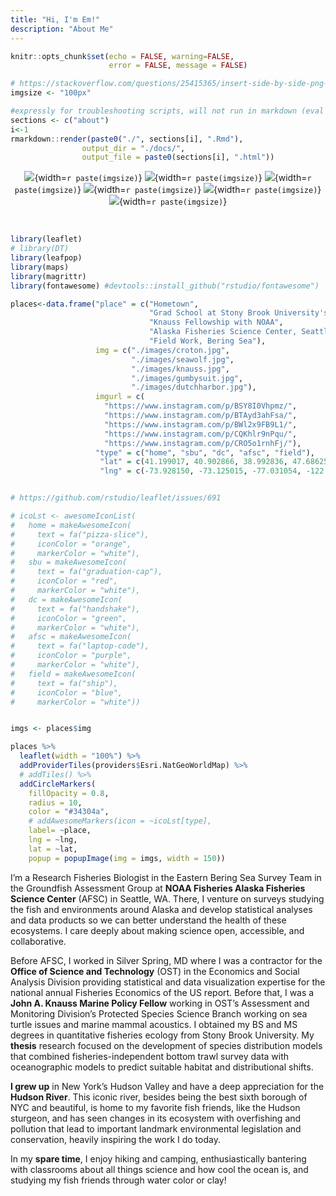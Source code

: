 ```yaml
---
title: "Hi, I'm Em!"
description: "About Me"
---
```


```r
knitr::opts_chunk$set(echo = FALSE, warning=FALSE, 
                      error = FALSE, message = FALSE)

# https://stackoverflow.com/questions/25415365/insert-side-by-side-png-images-using-knitr
imgsize <- "100px"
```

```r
#expressly for troubleshooting scripts, will not run in markdown (eval = FALSE)
sections <- c("about")
i<-1
rmarkdown::render(paste0("./", sections[i], ".Rmd"),
                output_dir = "./docs/",
                output_file = paste0(sections[i], ".html"))
```

<center>

![](images/diving.jpg){width=`r paste(imgsize)`} ![](images/greatsouthbay.jpg){width=`r paste(imgsize)`} ![](images/gumbysuit.jpg){width=`r paste(imgsize)`} ![](images/blackseabass.jpg){width=`r paste(imgsize)`}   ![](images/boattime.jpg){width=`r paste(imgsize)`} ![](images/commercialboat.jpg){width=`r paste(imgsize)`}

</center>



<br>


<div class = "row">
<div class = "col-md-5">

```r

library(leaflet)
# library(DT)
library(leafpop)
library(maps)
library(magrittr)
library(fontawesome) #devtools::install_github("rstudio/fontawesome")

places<-data.frame("place" = c("Hometown", 
                               "Grad School at Stony Brook University's School of Marine and Atmospheric Sciences", 
                               "Knauss Fellowship with NOAA", 
                               "Alaska Fisheries Science Center, Seattle", 
                               "Field Work, Bering Sea"),
                   img = c("./images/croton.jpg", 
                           "./images/seawolf.jpg", 
                           "./images/knauss.jpg",
                           "./images/gumbysuit.jpg", 
                           "./images/dutchharbor.jpg"), 
                   imgurl = c(
                     "https://www.instagram.com/p/BSY8I0Vhpmz/",
                     "https://www.instagram.com/p/BTAyd3ahFsa/", 
                     "https://www.instagram.com/p/BWl2x9FB9L1/", 
                     "https://www.instagram.com/p/CQKhlr9nPqu/", 
                     "https://www.instagram.com/p/CRO5o1rnhFj/"), 
                   "type" = c("home", "sbu", "dc", "afsc", "field"), 
                    "lat" = c(41.199017, 40.902866, 38.992836, 47.686254, 62.299624), 
                    "lng" = c(-73.928150, -73.125015, -77.031054, -122.253657, -171.262273))


# https://github.com/rstudio/leaflet/issues/691

# icoLst <- awesomeIconList(
#   home = makeAwesomeIcon(
#     text = fa("pizza-slice"), 
#     iconColor = "orange", 
#     markerColor = "white"),
#   sbu = makeAwesomeIcon(
#     text = fa("graduation-cap"), 
#     iconColor = "red", 
#     markerColor = "white"),
#   dc = makeAwesomeIcon(
#     text = fa("handshake"), 
#     iconColor = "green", 
#     markerColor = "white"),
#   afsc = makeAwesomeIcon(
#     text = fa("laptop-code"), 
#     iconColor = "purple", 
#     markerColor = "white"),
#   field = makeAwesomeIcon(
#     text = fa("ship"), 
#     iconColor = "blue", 
#     markerColor = "white"))


imgs <- places$img

places %>%
  leaflet(width = "100%") %>% 
  addProviderTiles(providers$Esri.NatGeoWorldMap) %>%
  # addTiles() %>%
  addCircleMarkers(
    fillOpacity = 0.8, 
    radius = 10,
    color = "#34304a",
    # addAwesomeMarkers(icon = ~icoLst[type], 
    label= ~place, 
    lng = ~lng, 
    lat = ~lat,
    popup = popupImage(img = imgs, width = 150))

```

</div>


<div class = "col-md-7">


I'm a Research Fisheries Biologist in the Eastern Bering Sea Survey Team in the Groundfish Assessment Group at **NOAA Fisheries Alaska Fisheries Science Center** (AFSC) in Seattle, WA. There, I venture on surveys studying the fish and environments around Alaska and develop statistical analyses and data products so we can better understand the health of these ecosystems. I care deeply about making science open, accessible, and collaborative. 

Before AFSC, I worked in Silver Spring, MD where I was a contractor for the **Office of Science and Technology** (OST) in the Economics and Social Analysis Division providing statistical and data visualization expertise for the national annual Fisheries Economics of the US report. Before that, I was a **John A. Knauss Marine Policy Fellow** working in OST’s Assessment and Monitoring Division’s Protected Species Science Branch working on sea turtle issues and marine mammal acoustics. I obtained my BS and MS degrees in quantitative fisheries ecology from Stony Brook University. My **thesis** research focused on the development of species distribution models that combined fisheries-independent bottom trawl survey data with oceanographic models to predict suitable habitat and distributional shifts. 

**I grew up** in New York's Hudson Valley and have a deep appreciation for the **Hudson River**. This iconic river, besides being the best sixth borough of NYC and beautiful, is home to my favorite fish friends, like the Hudson sturgeon, and has seen changes in its ecosystem with overfishing and pollution that lead to important landmark environmental legislation and conservation, heavily inspiring the work I do today. 

In my **spare time**, I enjoy hiking and camping, enthusiastically bantering with classrooms about all things science and how cool the ocean is, and studying my fish friends through water color or clay! 

</div>

</div>

<br>


